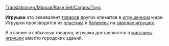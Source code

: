 [[Translation:en/Manual/Base Set/Cargos/Toys]]

{{ru/Груз| груз=Игрушки
| изображение=ToyFactory.png
| производит=[[ru/Manual/Base Set/Industries/Завод игрушек|Завод игрушек]]
| принимает=[[ru/Manual/Base Set/Industries/Магазин игрушек|Магазин игрушек]]
}}

'''Игрушки''' это эквивалент [[ru/Manual/Base Set/Cargos/Товары|товаров]] других климатов в [[ru/Manual/Климат|игрушечном]] мире. Игрушки производятся из [[ru/Manual/Base Set/Cargos/Пластик|пластика]] и [[ru/Manual/Base Set/Cargos/Батарейки|батареек]] на [[ru/Manual/Base Set/Industries/Завод игрушек|заводах игрушек]].

В отличие от обычных товаров, игрушки доставляются в [[ru/Manual/Base Set/Industries/Магазин игрушек|магазины игрушек]] вместо городских зданий.